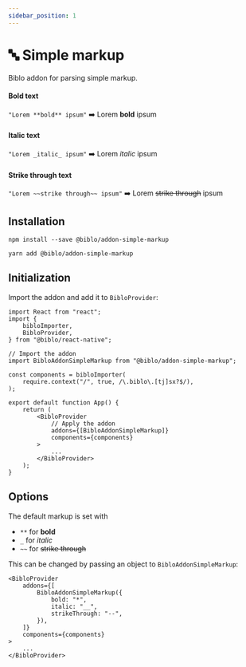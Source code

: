 ```yaml
---
sidebar_position: 1
---
```



# 🔤 Simple markup

Biblo addon for parsing simple markup.

#### Bold text

`"Lorem **bold** ipsum"` ➡️ Lorem **bold** ipsum

#### Italic text

`"Lorem _italic_ ipsum"` ➡️ Lorem _italic_ ipsum

#### Strike through text

`"Lorem ~~strike through~~ ipsum"` ➡️ Lorem ~~strike through~~ ipsum

## Installation

<Tabs>
<TabItem value="npm" label="📦 npm" default>

```shell
npm install --save @biblo/addon-simple-markup
```

</TabItem>
<TabItem value="yarn" label="🧶 Yarn">

```shell
yarn add @biblo/addon-simple-markup
```

</TabItem>
</Tabs>

## Initialization

Import the addon and add it to `BibloProvider`:

```tsx {7-8,17-18}
import React from "react";
import {
    bibloImporter,
    BibloProvider,
} from "@biblo/react-native";

// Import the addon
import BibloAddonSimpleMarkup from "@biblo/addon-simple-markup";

const components = bibloImporter(
    require.context("/", true, /\.biblo\.[tj]sx?$/),
);

export default function App() {
    return (
        <BibloProvider
            // Apply the addon
            addons={[BibloAddonSimpleMarkup]}
            components={components}
        >
            ...
        </BibloProvider>
    );
}
```

## Options

The default markup is set with
- `**` for **bold**
- `_` for _italic_
- `~~` for ~~strike through~~

This can be changed by passing an object to `BibloAddonSimpleMarkup`:

```tsx {3-7}
<BibloProvider
    addons={[
        BibloAddonSimpleMarkup({
            bold: "*",
            italic: "__",
            strikeThrough: "--",
        }),
    ]}
    components={components}
>
    ...
</BibloProvider>
```

